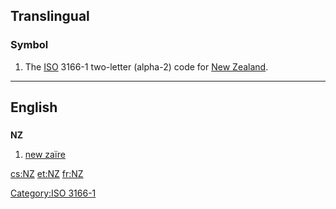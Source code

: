 {{also|nz|.nz}}
==Translingual==
===Symbol===
{{head|mul|symbol}}
# The [[ISO]] 3166-1 two-letter (alpha-2) code for [[New Zealand]].

[[Category:ISO 3166-1]]
----

==English==

==={{abbreviation}}===
'''NZ'''

# [[new zaïre]]

[[cs:NZ]]
[[et:NZ]]
[[fr:NZ]]